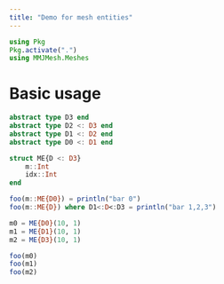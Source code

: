 ```yaml
---
title: "Demo for mesh entities"
---
```


```julia
using Pkg
Pkg.activate(".")
using MMJMesh.Meshes
```

# Basic usage

```julia

abstract type D3 end
abstract type D2 <: D3 end
abstract type D1 <: D2 end
abstract type D0 <: D1 end

struct ME{D <: D3}
    m::Int
    idx::Int
end

foo(m::ME{D0}) = println("bar 0")
foo(m::ME{D}) where D1<:D<:D3 = println("bar 1,2,3")

m0 = ME{D0}(10, 1)
m1 = ME{D1}(10, 1)
m2 = ME{D3}(10, 1)

foo(m0)
foo(m1)
foo(m2)

```

